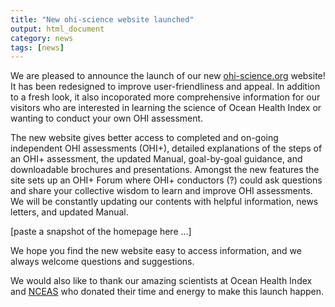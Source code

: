 ```yaml
---
title: "New ohi-science website launched"
output: html_document
category: news
tags: [news]
---
```


We are pleased to announce the launch of our new [ohi-science.org](http://ohi-science.org/) website! It has been redesigned to improve user-friendliness and appeal. In addition to a fresh look, it also incoporated more comprehensive information for our visitors who are interested in learning the science of Ocean Health Index or wanting to conduct your own OHI assessment. 

The new website gives better access to completed and on-going independent OHI assessments (OHI+), detailed explanations of the steps of an OHI+ assessment, the updated Manual, goal-by-goal guidance, and downloadable brochures and presentations. Amongst the new features the site sets up an OHI+ Forum where OHI+ conductors (?) could ask questions and share your collective wisdom to learn and improve OHI assessments.  We will be constantly updating our contents with helpful information, news letters, and updated Manual.  

[paste a snapshot of the homepage here ...]

We hope you find the new website easy to access information, and we always welcome questions and suggestions. 

We would also like to thank our amazing scientists at Ocean Health Index and [NCEAS](https://www.nceas.ucsb.edu/) who donated their time and energy to make this launch happen. 

